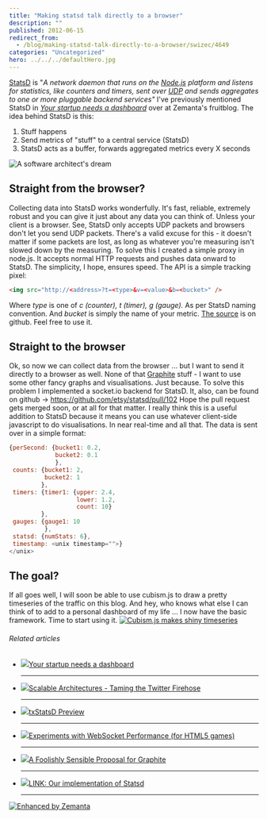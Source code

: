 ```yaml
---
title: "Making statsd talk directly to a browser"
description: ""
published: 2012-06-15
redirect_from:
  - /blog/making-statsd-talk-directly-to-a-browser/swizec/4649
categories: "Uncategorized"
hero: ../../../defaultHero.jpg
---
```


[StatsD](https://github.com/etsy/statsd) is "_A network daemon that runs on the [Node.js](http://nodejs.org/) platform and listens for statistics, like counters and timers, sent over [UDP](http://en.wikipedia.org/wiki/User_Datagram_Protocol) and sends aggregates to one or more pluggable backend services"_ I've previously mentioned StatsD in _[Your startup needs a dashboard](http://www.zemanta.com/fruitblog/your-startup-needs-a-dashboard/)_ over at Zemanta's fruitblog. The idea behind StatsD is this:

1.  Stuff happens
2.  Send metrics of "stuff" to a central service (StatsD)
3.  StatsD acts as a buffer, forwards aggregated metrics every X seconds

![A software architect's dream](http://distilleryimage0.instagram.com/1d60c314b6de11e1a9f71231382044a1_7.jpg "A software architect's dream")

## Straight from the browser?

Collecting data into StatsD works wonderfully. It's fast, reliable, extremely robust and you can give it just about any data you can think of. Unless your client is a browser. See, StatsD only accepts UDP packets and browsers don't let you send UDP packets. There's a valid excuse for this - it doesn't matter if some packets are lost, as long as whatever you're measuring isn't slowed down by the measuring. To solve this I created a simple proxy in node.js. It accepts normal HTTP requests and pushes data onward to StatsD. The simplicity, I hope, ensures speed. The API is a simple tracking pixel:

```html
<img src="http://<address>?t=<type>&v=<value>&b=<bucket>" />
```

Where _type_ is one of _c _(counter)_, t _(timer)_, g _(gauge)_._ As per StatsD naming convention. And _bucket_ is simply the name of your metric. [The source](https://github.com/Swizec/personal-dashboard/blob/master/collectors/js_proxy/server.js) is on github. Feel free to use it.

## Straight to the browser

Ok, so now we can collect data from the browser ... but I want to send it directly to a browser as well. None of that [Graphite](http://graphite.wikidot.com/) stuff - I want to use some other fancy graphs and visualisations. Just because. To solve this problem I implemented a socket.io backend for StatsD. It, also, can be found on github -> <https://github.com/etsy/statsd/pull/102> Hope the pull request gets merged soon, or at all for that matter. I really think this is a useful addition to StatsD because it means you can use whatever client-side javascript to do visualisations. In near real-time and all that. The data is sent over in a simple format:

```javascript
{perSecond: {bucket1: 0.2,
             bucket2: 0.1
             },
 counts: {bucket1: 2,
          bucket2: 1
         },
 timers: {timer1: {upper: 2.4,
                   lower: 1.2,
                   count: 10}
         },
 gauges: {gauge1: 10
          },
 statsd: {numStats: 6},
 timestamp: <unix timestamp="">}
</unix>
```

## The goal?

If all goes well, I will soon be able to use cubism.js to draw a pretty timeseries of the traffic on this blog. And hey, who knows what else I can think of to add to a personal dashboard of my life ... I now have the basic framework. Time to start using it. [![Cubism.js makes shiny timeseries](http://swizec.com/blog/wp-content/uploads/2012/06/cubismjs-shiny-timeseries.png "Cubism.js makes shiny timeseries")](http://square.github.com/cubism/)

###### Related articles

- [![](http://i.zemanta.com/92004102_80_80.jpg)](http://www.zemanta.com/fruitblog/your-startup-needs-a-dashboard/)[Your startup needs a dashboard](http://www.zemanta.com/fruitblog/your-startup-needs-a-dashboard/)

  ***

- [![](http://i.zemanta.com/89469802_80_80.jpg)](http://www.slideshare.net/quipo/scalable-architectures-taming-the-twitter-firehose)[Scalable Architectures - Taming the Twitter Firehose](http://www.slideshare.net/quipo/scalable-architectures-taming-the-twitter-firehose)

  ***

- [![](http://i.zemanta.com/noimg_18_80_80.jpg)](http://oubiwann.blogspot.com/2011/06/txstatsd-preview.html)[txStatsD Preview](http://oubiwann.blogspot.com/2011/06/txstatsd-preview.html)

  ***

- [![](http://i.zemanta.com/noimg_03_80_80.jpg)](http://blog.artillerygames.com/2012/06/websocket-performance.html)[Experiments with WebSocket Performance (for HTML5 games)](http://blog.artillerygames.com/2012/06/websocket-performance.html)

  ***

- [![](http://i.zemanta.com/noimg_17_80_80.jpg)](http://obfuscurity.com/2012/05/A-Foolishly-Sensible-Proposal-for-Graphite)[A Foolishly Sensible Proposal for Graphite](http://obfuscurity.com/2012/05/A-Foolishly-Sensible-Proposal-for-Graphite)

  ***

- [![](http://i.zemanta.com/91655784_80_80.jpg)](http://37signals.com/svn/posts/3185-link-our-implementation-of-statsd)[LINK: Our implementation of Statsd](http://37signals.com/svn/posts/3185-link-our-implementation-of-statsd)

  ***

[![Enhanced by Zemanta](http://img.zemanta.com/zemified_e.png?x-id=4eaa9d08-7860-4eca-9d2d-eb7b8dad4f21)](http://www.zemanta.com/?px "Enhanced by Zemanta")
